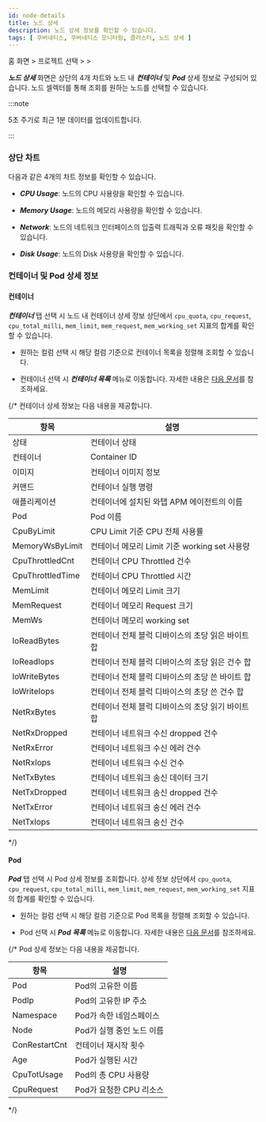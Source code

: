 ```yaml
---
id: node-details
title: 노드 상세
description: 노드 상세 정보를 확인할 수 있습니다.
tags: [ 쿠버네티스, 쿠버네티스 모니터링, 클러스터, 노드 상세 ]
---
```


홈 화면 > 프로젝트 선택 > <Cmdname sid="cluster" className="uitext" /> > <Cmdname sid="node_detail" className="uitext" />

***노드 상세*** 화면은 상단의 4개 차트와 노드 내 ***컨테이너*** 및 ***Pod*** 상세 정보로 구성되어 있습니다. 노드 셀렉터를 통해 조회를 원하는 노드를 선택할 수 있습니다.

<ImgLang img='k8s-resource-node-detail.png' desc='노드 상세 화면' />

:::note 

5초 주기로 최근 1분 데이터를 업데이트합니다.

:::

### 상단 차트

다음과 같은 4개의 차트 정보를 확인할 수 있습니다.

* ***CPU Usage***: 노드의 CPU 사용량을 확인할 수 있습니다.

* ***Memory Usage***: 노드의 메모리 사용량을 확인할 수 있습니다.

* ***Network***: 노드의 네트워크 인터페이스의 입출력 트래픽과 오류 패킷을 확인할 수 있습니다.

* ***Disk Usage***: 노드의 Disk 사용량을 확인할 수 있습니다. 

### 컨테이너 및 Pod 상세 정보 

#### 컨테이너

***컨테이너*** 탭 선택 시 노드 내 컨테이너 상세 정보 상단에서 `cpu_quota`, `cpu_request`, `cpu_total_milli`, `mem_limit`, `mem_request`, `mem_working_set` 지표의 합계를 확인할 수 있습니다. 

* 원하는 컬럼 선택 시 해당 컬럼 기준으로 컨테이너 목록을 정렬해 조회할 수 있습니다. 

* 컨테이너 선택 시 ***컨테이너 목록*** 메뉴로 이동합니다. 자세한 내용은 [다음 문서](resource-container-list)를 참조하세요.

{/* 컨테이너 상세 정보는 다음 내용을 제공합니다. 

| 항목           | 설명                                              |
| ---------------- | ------------------------------------------------- |
| 상태           | 컨테이너 상태                                     |
| 컨테이너       | Container ID                                      |
| 이미지         | 컨테이너 이미지 정보                              |
| 커맨드         | 컨테이너 실행 명령                                |
| 애플리케이션   | 컨테이너에 설치된 와탭 APM 에이전트의 이름        |
| Pod            | Pod 이름                                          |
| CpuByLimit     | CPU Limit 기준 CPU 전체 사용률                    |
| MemoryWsByLimit| 컨테이너 메모리 Limit 기준 working set 사용량     |
| CpuThrottledCnt| 컨테이너 CPU Throttled 건수                       |
| CpuThrottledTime | 컨테이너 CPU Throttled 시간                       |
| MemLimit       | 컨테이너 메모리 Limit 크기                        |
| MemRequest     | 컨테이너 메모리 Request 크기                      |
| MemWs          | 컨테이너 메모리 working set                       |
| IoReadBytes    | 컨테이너 전체 블럭 디바이스의 초당 읽은 바이트 합 |
| IoReadIops     | 컨테이너 전체 블럭 디바이스의 초당 읽은 건수 합   |
| IoWriteBytes   | 컨테이너 전체 블럭 디바이스의 초당 쓴 바이트 합   |
| IoWriteIops    | 컨테이너 전체 블럭 디바이스의 초당 쓴 건수 합     |
| NetRxBytes     | 컨테이너 전체 블럭 디바이스의 초당 읽기 바이트 합 |
| NetRxDropped   | 컨테이너 네트워크 수신 dropped 건수               |
| NetRxError     | 컨테이너 네트워크 수신 에러 건수                  |
| NetRxIops      | 컨테이너 네트워크 수신 건수                       |
| NetTxBytes      | 컨테이너 네트워크 송신 데이터 크기                |
| NetTxDropped   | 컨테이너 네트워크 송신 dropped 건수               |
| NetTxError     | 컨테이너 네트워크 송신 에러 건수                  |
| NetTxIops      | 컨테이너 네트워크 송신 건수                       | 
*/}

#### Pod

***Pod*** 탭 선택 시 Pod 상세 정보를 조회합니다. 상세 정보 상단에서 `cpu_quota`, `cpu_request`, `cpu_total_milli`, `mem_limit`, `mem_request`, `mem_working_set` 지표의 합계를 확인할 수 있습니다. 

* 원하는 컬럼 선택 시 해당 컬럼 기준으로 Pod 목록을 정렬해 조회할 수 있습니다. 

* Pod 선택 시 ***Pod 목록*** 메뉴로 이동합니다. 자세한 내용은 [다음 문서](resource-pod-list)를 참조하세요. 

{/* Pod 상세 정보는 다음 내용을 제공합니다. 

| 항목          | 설명                             |
| ------------- | -------------------------------- |
| Pod           | Pod의 고유한 이름                |
| PodIp         | Pod의 고유한 IP 주소 |
| Namespace     | Pod가 속한 네임스페이스          |
| Node          | Pod가 실행 중인 노드 이름        |
| ConRestartCnt | 컨테이너 재시작 횟수             |
| Age           | Pod가 실행된 시간                |
| CpuTotUsage   | Pod의 총 CPU 사용량              |
| CpuRequest    | Pod가 요청한 CPU 리소스          | 
*/}